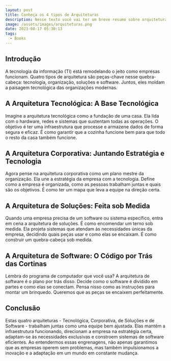 ```yaml
---
layout: post
title: Conheça os 4 tipos de Arquiteturas
description: Nesse texto você vai ter um breve resumo sobre arquiteturas
image: /assets/images/arquiteturas.png
date: 2023-08-17 05:30:13
tags:
  - Books
---
```

## Introdução

A tecnologia da informação (TI) está remodelando o jeito como empresas funcionam. Quatro tipos de arquitetura são peças-chave nesse quebra-cabeça: tecnologia, organização, soluções e software. Juntos, eles moldam a paisagem tecnológica das organizações modernas.

## A Arquitetura Tecnológica: A Base Tecnológica

Imagine a arquitetura tecnológica como a fundação de uma casa. Ela lida com o hardware, redes e sistemas que sustentam todas as operações. O objetivo é ter uma infraestrutura que processe e armazene dados de forma segura e eficaz. É como garantir que a cozinha funcione bem para que todo o resto da casa também funcione.

## A Arquitetura Corporativa: Juntando Estratégia e Tecnologia

Agora pense na arquitetura corporativa como um plano mestre da organização. Ela une a estratégia da empresa com a tecnologia. Define como a empresa é organizada, como as pessoas trabalham juntas e quais são os objetivos. É como ter um mapa que leva a equipe na direção certa.

## A Arquitetura de Soluções: Feita sob Medida

Quando uma empresa precisa de um software ou sistema específico, entra em cena a arquitetura de soluções. É como encomendar um terno sob medida. Ela projeta sistemas que atendam às necessidades únicas da empresa, decidindo quais peças usar e como elas se encaixam. É como construir um quebra-cabeça sob medida.

## A Arquitetura de Software: O Código por Trás das Cortinas

Lembra do programa de computador que você usa? A arquitetura de software é o plano por trás disso. Decide como o software é dividido em partes e como elas se conectam. Pensa nisso como as instruções para montar um brinquedo. Queremos que as peças se encaixem perfeitamente.

## Conclusão

Estas quatro arquiteturas - Tecnológica, Corporativa, de Soluções e de Software - trabalham juntas como uma equipe bem ajustada. Elas mantêm a infraestrutura funcionando, direcionam a empresa na estratégia certa, adaptam-se às necessidades exclusivas e constroem sistemas de software eficientes. Ao entendermos essas engrenagens, não apenas garantimos que as empresas operem sem problemas, mas também impulsionamos a inovação e a adaptação em um mundo em constante mudança.